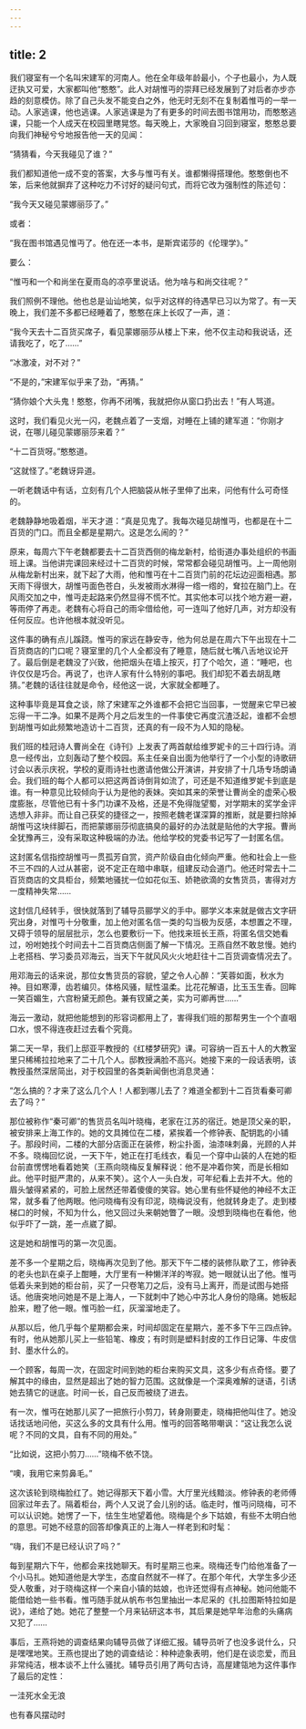 ```yaml
---
---
---
```

title: 2
---




我们寝室有一个名叫宋建军的河南人。他在全年级年龄最小，个子也最小，为人既迂执又可爱，大家都叫他“憨憨”。此人对胡惟丏的崇拜已经发展到了对后者亦步亦趋的刻意模仿。除了自己头发不能变白之外，他无时无刻不在复制着惟丏的一举一动。人家逃课，他也逃课。人家逃课是为了有更多的时间去图书馆用功，而憨憨逃课，只能一个人成天在校园里瞎晃悠。每天晚上，大家晚自习回到寝室，憨憨总要向我们神秘兮兮地报告他一天的见闻：

“猜猜看，今天我碰见了谁？”

我们都知道他一成不变的答案，大多与惟丏有关。谁都懒得搭理他。憨憨倒也不笨，后来他就摒弃了这种吃力不讨好的疑问句式，而将它改为强制性的陈述句：

“我今天又碰见蒙娜丽莎了。”

或者：

“我在图书馆遇见惟丏了。他在还一本书，是斯宾诺莎的《伦理学》。”

要么：

“惟丏和一个和尚坐在夏雨岛的凉亭里说话。他为啥与和尚交往呢？”

我们照例不理他。他也总是讪讪地笑，似乎对这样的待遇早已习以为常了。有一天晚上，我们差不多都已经睡着了，憨憨在床上长叹了一声，道：

“我今天去十二百货买席子，看见蒙娜丽莎从楼上下来，他不仅主动和我说话，还请我吃了，吃了……”

“冰激凌，对不对？”

“不是的，”宋建军似乎来了劲，“再猜。”

“猜你娘个大头鬼！憨憨，你再不闭嘴，我就把你从窗口扔出去！”有人骂道。

这时，我们看见火光一闪，老魏点着了一支烟，对睡在上铺的建军道：“你刚才说，在哪儿碰见蒙娜丽莎来着？”

“十二百货呀。”憨憨道。

“这就怪了。”老魏讶异道。

一听老魏话中有话，立刻有几个人把脑袋从帐子里伸了出来，问他有什么可奇怪的。

老魏静静地吸着烟，半天才道：“真是见鬼了。我每次碰见胡惟丏，也都是在十二百货的门口。而且全都是星期六。这是怎么闹的？”

原来，每周六下午老魏都要去十二百货西侧的梅龙新村，给街道办事处组织的书画班上课。当他讲完课回来经过十二百货的时候，常常都会碰见胡惟丏。上一周他刚从梅龙新村出来，就下起了大雨，他和惟丏在十二百货门前的花坛边迎面相遇。那天雨下得很大，胡惟丏面色苍白，头发被雨水淋得一绺一绺的，耷拉在脑门上。在风雨交加之中，惟丏走起路来仍然显得不慌不忙。其实他本可以找个地方避一避，等雨停了再走。老魏有心将自己的雨伞借给他，可一连叫了他好几声，对方却没有任何反应。也许他根本就没听见。

这件事的确有点儿蹊跷。惟丏的家远在静安寺，他为何总是在周六下午出现在十二百货商店的门口呢？寝室里的几个人全都没有了睡意，随后就七嘴八舌地议论开了。最后倒是老魏没了兴致，他把烟头在墙上按灭，打了个哈欠，道：“睡吧，也许仅仅是巧合。再说了，也许人家有什么特别的事吧。我们却犯不着去胡乱瞎猜。”老魏的话往往就是命令，经他这一说，大家就全都睡了。

这种事毕竟是耳食之谈，除了宋建军之外谁都不会把它当回事，一觉醒来它早已被忘得一干二净。如果不是两个月之后发生的一件事使它再度沉渣泛起，谁都不会想到胡惟丏如此频繁地造访十二百货，还真的有一段不为人知的隐秘。

我们班的桂冠诗人曹尚全在《诗刊》上发表了两首献给维罗妮卡的三十四行诗。消息一经传出，立刻轰动了整个校园。系主任亲自出面为他举行了一个小型的诗歌研讨会以表示庆祝，学校的夏雨诗社也邀请他做公开演讲，并安排了十几场专场朗诵会。我们班的每个人都可以把这两首诗倒背如流了，可还是不知道维罗妮卡到底是谁。有一种意见比较倾向于认为是他的表妹。突如其来的荣誉让曹尚全的虚荣心极度膨胀，尽管他已有十多门功课不及格，还是不免得陇望蜀，对学期末的奖学金评选想入非非。而让自己获奖的捷径之一，按照老魏老谋深算的推断，就是要扫除掉胡惟丏这块绊脚石，而把蒙娜丽莎彻底搞臭的最好的办法就是贴他的大字报。曹尚全犹豫再三，没有采取这种极端的办法。他给学校的党委书记写了一封匿名信。

这封匿名信指控胡惟丏一贯孤芳自赏，资产阶级自由化倾向严重。他和社会上一些不三不四的人过从甚密，说不定正在暗中串联，组建反动会道门。他还时常去十二百货商店的文具柜台，频繁地骚扰一位如花似玉、娇艳欲滴的女售货员，害得对方一度精神失常……

这封信几经转手，很快就落到了辅导员郦学义的手中。郦学义本来就是做古文字研究出身，对惟丏十分敬重，加上他对匿名信一类的勾当极为反感，本想置之不理，又碍于领导的层层批示，怎么也要敷衍一下。他找来班长王燕，将匿名信交她看过，吩咐她找个时间去十二百货商店侧面了解一下情况。王燕自然不敢怠慢。她约上老搭档、学习委员邓海云，当天下午就风风火火地赶往十二百货调查情况去了。

用邓海云的话来说，那位女售货员的容貌，望之令人心醉：“芙蓉如面，秋水为神。目如寒潭，齿若编贝。体格风骚，赋性温柔。比花花解语，比玉玉生香。回眸一笑百媚生，六宫粉黛无颜色。兼有钗黛之美，实为可卿再世……”

海云一激动，就把他能想到的形容词都用上了，害得我们班的那帮男生一个个直咽口水，恨不得连夜赶过去看个究竟。

第二天一早，我们上邸亚平教授的《红楼梦研究》课。可容纳一百五十人的大教室里只稀稀拉拉地来了二十几个人。邸教授满脸不高兴。她接下来的一段话表明，该教授虽然深居简出，对于校园里的各类新闻倒也消息灵通：

“怎么搞的？才来了这么几个人！人都到哪儿去了？难道全都到十二百货看秦可卿去了吗？”

那位被称作“秦可卿”的售货员名叫叶晓梅，老家在江苏的宿迁。她是顶父亲的职，被安排来上海工作的。她的文具摊位在二楼，紧挨着一个修钟表、配钥匙的小铺子。那段时间，二楼的大部分店面正在装修，粉尘扑面，油漆味刺鼻，光顾的人并不多。晓梅回忆说，一天下午，她正在打毛线衣，看见一个穿中山装的人在她的柜台前直愣愣地看着她笑（王燕向晓梅反复解释说：他不是冲着你笑，而是长相如此。他平时挺严肃的，从来不笑）。这个人一头白发，可年纪看上去并不大。他的眉头皱得紧紧的，可脸上居然还带着傻傻的笑容。她心里有些怀疑他的神经不太正常，就多看了他两眼。他问晓梅有没有印泥，晓梅说没有，他就转身走了。走到楼梯口的时候，不知为什么，他又回过头来朝她瞥了一眼。没想到晓梅也在看他，他似乎吓了一跳，差一点崴了脚。

这是她和胡惟丏的第一次见面。

差不多一个星期之后，晓梅再次见到了他。那天下午二楼的装修队歇了工，修钟表的老头也趴在桌子上酣睡，大厅里有一种懒洋洋的岑寂。她一眼就认出了他。惟丏低着头来到她的柜台前，买了一只卷笔刀之后，没有马上离开，而是试图与她搭话。他唐突地问她是不是上海人，一下就刺中了她心中苏北人身份的隐痛。她板起脸来，瞪了他一眼。惟丏脸一红，灰溜溜地走了。

从那以后，他几乎每个星期都会来，时间却固定在星期六，差不多下午三四点钟。有时，他从她那儿买上一些铅笔、橡皮；有时则是塑料封皮的工作日记簿、牛皮信封、墨水什么的。

一个顾客，每周一次，在固定时间到她的柜台来购买文具，这多少有点奇怪。要了解其中的缘由，显然是超出了她的智力范围。这就像是一个深奥难解的谜语，引诱她去猜它的谜底。时间一长，自己反而被绕了进去。

有一次，惟丏在她那儿买了一把旅行小剪刀，转身刚要走，晓梅把他叫住了。她没话找话地问他，买这么多的文具有什么用。惟丏的回答略带嘲讽：“这让我怎么说呢？不同的文具，自有不同的用处。”

“比如说，这把小剪刀……”晓梅不依不饶。

“噢，我用它来剪鼻毛。”

这次该轮到晓梅脸红了。她记得那天下着小雪。大厅里光线黯淡。修钟表的老师傅回家过年去了。隔着柜台，两个人又说了会儿别的话。临走时，惟丏问晓梅，可不可以认识她。她愣了一下，怯生生地望着他。晓梅是个乡下姑娘，有些不太明白他的意思。可她不经意的回答却像真正的上海人一样老到和时髦：

“嗨，我们不是已经认识了吗？”

每到星期六下午，他都会来找她聊天。有时星期三也来。晓梅还专门给他准备了一个小马扎。她知道他是大学生，态度自然就不一样了。在那个年代，大学生多少还受人敬重，对于晓梅这样一个来自小镇的姑娘，也许还觉得有点神秘。她问他能不能借给她一些书看。惟丏随手就从帆布书包里抽出一本尼采的《扎拉图斯特拉如是说》，递给了她。她花了整整一个月来钻研这本书，其后果是她早年治愈的头痛病又犯了……

事后，王燕将她的调查结果向辅导员做了详细汇报。辅导员听了也没多说什么，只是嘿嘿地笑。王燕也提出了她的调查结论：种种迹象表明，他们是在谈恋爱，而且非常纯洁，根本谈不上什么骚扰。辅导员引用了两句古诗，高屋建瓴地为这件事作了最后的定性：

一洼死水全无浪

也有春风摆动时